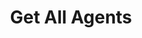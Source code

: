 ---
title: "Get All Agents"
openapi: "/api-reference/openapi-agents.json GET /agents"
description: "Get a list of all agents"
---